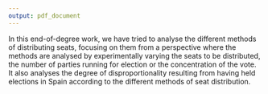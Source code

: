```yaml
---
output: pdf_document
---
```


In this end-of-degree work, we have tried to analyse the different methods of distributing seats, focusing on them from a perspective where the methods are analysed by experimentally varying the seats to be distributed, the number of parties running for election or the concentration of the vote.
It also analyses the degree of disproportionality resulting from having held elections in Spain according to the different methods of seat distribution.